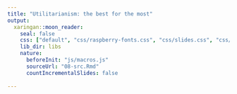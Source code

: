 ```yaml
---
title: "Utilitarianism: the best for the most"
output:
  xaringan::moon_reader:
    seal: false
    css: ["default", "css/raspberry-fonts.css", "css/slides.css", "css/raspberry.css"]
    lib_dir: libs
    nature:
      beforeInit: "js/macros.js" 
      sourceUrl: "08-src.Rmd"
      countIncrementalSlides: false
    
---
```

